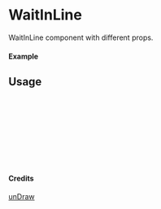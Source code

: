 
<Meta of={WaitInLine} title="unDraw/WaitInLine" />

# WaitInLine

WaitInLine component with different props.

#### Example

<Canvas of={WaitInLine.Primary} />

## Usage

```ts
import { WaitInLine } from "yadl-ui";

const Example = () => {
  return (
      <WaitInLine />
  );
};

export default Example;
```

#### Credits
[unDraw](https://undraw.co/illustrations)
